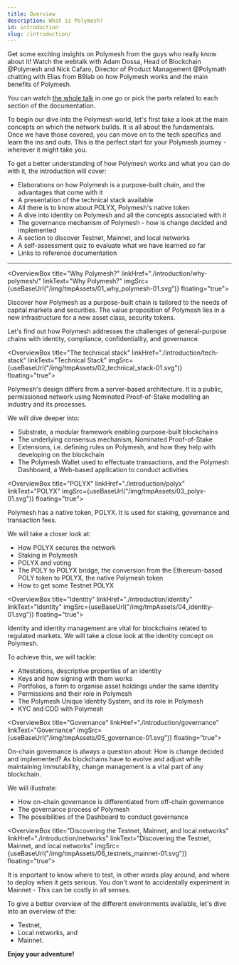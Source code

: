 ```yaml
---
title: Overview
description: What is Polymesh?
id: introduction
slug: /introduction/
---
```



<OverviewVideoBox title="Polymesh webcast" videoId="2Rb3SynlhdE">

Get some exciting insights on Polymesh from the guys who really know about it! Watch the webtalk with Adam Dossa, Head of Blockchain @Polymesh and Nick Cafaro, Director of Product Management @Polymath chatting with Elias from B9lab on how Polymesh works and the main benefits of Polymesh.

You can watch [the whole talk](/docs/resources/polymesh-webcast) in one go or pick the parts related to each section of the documentation.

</OverviewVideoBox>

To begin our dive into the Polymesh world, let's first take a look at the main concepts on which the network builds. It is all about the fundamentals. Once we have those covered, you can move on to the tech specifics and learn the ins and outs. This is the perfect start for your Polymesh journey - wherever it might take you.

To get a better understanding of how Polymesh works and what you can do with it, the introduction will cover:

- Elaborations on how Polymesh is a purpose-built chain, and the advantages that come with it
- A presentation of the technical stack available
- All there is to know about POLYX, Polymesh's native token
- A dive into identity on Polymesh and all the concepts associated with it
- The governance mechanism of Polymesh - how is change decided and implemented
- A section to discover Testnet, Mainnet, and local networks
- A self-assessment quiz to evaluate what we have learned so far
- Links to reference documentation

---

<OverviewBox title="Why Polymesh?" linkHref="./introduction/why-polymesh/" linkText="Why Polymesh?" imgSrc={useBaseUrl("/img/tmpAssets/01_why_polymesh-01.svg")} floating="true">

Discover how Polymesh as a purpose-built chain is tailored to the needs of capital markets and securities. The value proposition of Polymesh lies in a new infrastructure for a new asset class, security tokens.

Let's find out how Polymesh addresses the challenges of general-purpose chains with identity, compliance, confidentiality, and governance.

</OverviewBox>

<OverviewBox title="The technical stack" linkHref="./introduction/tech-stack" linkText="Technical Stack" imgSrc={useBaseUrl("/img/tmpAssets/02_technical_stack-01.svg")} floating="true">

Polymesh's design differs from a server-based architecture. It is a public, permissioned network using Nominated Proof-of-Stake modelling an industry and its processes.

We will dive deeper into:

- Substrate, a modular framework enabling purpose-built blockchains
- The underlying consensus mechanism, Nominated Proof-of-Stake
- Extensions, i.e. defining rules on Polymesh, and how they help with developing on the blockchain
- The Polymesh Wallet used to effectuate transactions, and the Polymesh Dashboard, a Web-based application to conduct activities

</OverviewBox>

<OverviewBox title="POLYX" linkHref="./introduction/polyx" linkText="POLYX" imgSrc={useBaseUrl("/img/tmpAssets/03_polyx-01.svg")} floating="true">

Polymesh has a native token, POLYX. It is used for staking, governance and transaction fees.

We will take a closer look at:

- How POLYX secures the network
- Staking in Polymesh
- POLYX and voting
- The POLY to POLYX bridge, the conversion from the Ethereum-based POLY token to POLYX, the native Polymesh token
- How to get some Testnet POLYX

</OverviewBox>

<OverviewBox title="Identity" linkHref="./introduction/identity" linkText="Identity" imgSrc={useBaseUrl("/img/tmpAssets/04_identity-01.svg")} floating="true">

Identity and identity management are vital for blockchains related to regulated markets. We will take a close look at the identity concept on Polymesh.

To achieve this, we will tackle:

- Attestations, descriptive properties of an identity
- Keys and how signing with them works
- Portfolios, a form to organise asset holdings under the same identity
- Permissions and their role in Polymesh
- The Polymesh Unique Identity System, and its role in Polymesh
- KYC and CDD with Polymesh

</OverviewBox>

<OverviewBox title="Governance" linkHref="./introduction/governance" linkText="Governance" imgSrc={useBaseUrl("/img/tmpAssets/05_governance-01.svg")} floating="true">

On-chain governance is always a question about: How is change decided and implemented? As blockchains have to evolve and adjust while maintaining immutability, change management is a vital part of any blockchain.

We will illustrate:

- How on-chain governance is differentiated from off-chain governance
- The governance process of Polymesh
- The possibilities of the Dashboard to conduct governance

</OverviewBox>

<OverviewBox title="Discovering the Testnet, Mainnet, and local networks" linkHref="./introduction/networks" linkText="Discovering the Testnet, Mainnet, and local networks" imgSrc={useBaseUrl("/img/tmpAssets/06_testnets_mainnet-01.svg")} floating="true">

It is important to know where to test, in other words play around, and where to deploy when it gets serious. You don't want to accidentally experiment in Mainnet - This can be costly in all senses.

To give a better overview of the different environments available, let's dive into an overview of the:

- Testnet,
- Local networks, and
- Mainnet.

</OverviewBox>

**Enjoy your adventure!**
